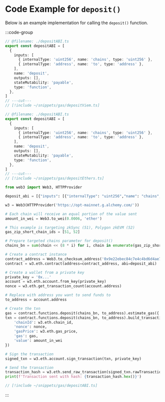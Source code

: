 # Code Example for `deposit()`

Below is an example implementation for calling the `deposit()` function.

:::code-group

```ts twoslash [viem]
// @filename: ./depositABI.ts
export const depositABI = [
  {
    inputs: [
      { internalType: 'uint256', name: 'chains', type: 'uint256' },
      { internalType: 'address', name: 'to', type: 'address' },
    ],
    name: 'deposit',
    outputs: [],
    stateMutability: 'payable',
    type: 'function',
  },
]
// ---cut---
// [!include ~/snippets/gas/depositViem.ts]
```

```ts twoslash [ethers]
// @filename: ./depositABI.ts
export const depositABI = [
  {
    inputs: [
      { internalType: 'uint256', name: 'chains', type: 'uint256' },
      { internalType: 'address', name: 'to', type: 'address' },
    ],
    name: 'deposit',
    outputs: [],
    stateMutability: 'payable',
    type: 'function',
  },
]
// ---cut---
// [!include ~/snippets/gas/depositEthers.ts]
```

```python [python]
from web3 import Web3, HTTPProvider

deposit_abi = [{"inputs": [{"internalType": "uint256","name": "chains","type": "uint256"},{"internalType": "address","name": "to","type": "address"}],"name": "deposit","outputs": [],"stateMutability": "payable","type": "function"}]

w3 = Web3(HTTPProvider('https://opt-mainnet.g.alchemy.com/'))

# Each chain will receive an equal portion of the value sent
amount_in_wei = Web3.to_wei(0.0006, 'ether')

# This example is targeting zkSync (51), Polygon zkEVM (52)
gas_zip_short_chain_ids = [51, 52]

# Prepare targeted chains parameter for deposit()
chains_bn = sum(chain << (8 * i) for i, chain in enumerate(gas_zip_short_chain_ids))

# Create a contract instance
contract_address = Web3.to_checksum_address('0x9e22ebec84c7e4c4bd6d4ae7ff6f4d436d6d8390')
contract = w3.eth.contract(address=contract_address, abi=deposit_abi)

# Create a wallet from a private key
private_key = '0x...'
account = w3.eth.account.from_key(private_key)
nonce = w3.eth.get_transaction_count(account.address)

# Replace with address you want to send funds to
to_address = account.address

# Create the txn
gas = contract.functions.deposit(chains_bn, to_address).estimate_gas({'value': amount_in_wei})
txn = contract.functions.deposit(chains_bn, to_address).build_transaction({
    'chainId': w3.eth.chain_id,
    'nonce': nonce,
    'gasPrice': w3.eth.gas_price,
    'gas': gas,
    'value': amount_in_wei
})

# Sign the transaction
signed_txn = w3.eth.account.sign_transaction(txn, private_key)

# Send the transaction
transaction_hash = w3.eth.send_raw_transaction(signed_txn.rawTransaction)
print(f'Transaction sent with hash: {transaction_hash.hex()}')
```

```ts twoslash [depositABI.ts]
// [!include ~/snippets/gas/depositABI.ts]
```

:::
